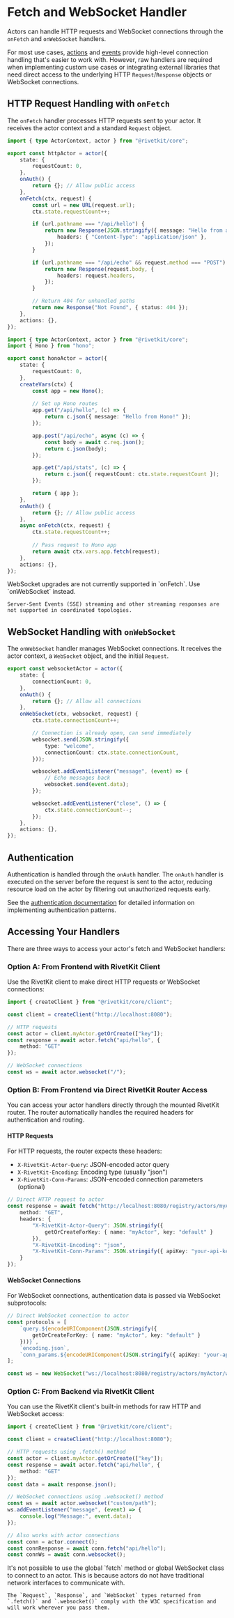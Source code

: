 # Fetch and WebSocket Handler

Actors can handle HTTP requests and WebSocket connections through the `onFetch` and `onWebSocket` handlers.

For most use cases, [actions](/docs/actors/actions) and [events](/docs/actors/events) provide high-level connection handling that's easier to work with. However, raw handlers are required when implementing custom use cases or integrating external libraries that need direct access to the underlying HTTP `Request`/`Response` objects or WebSocket connections.

## HTTP Request Handling with `onFetch`

The `onFetch` handler processes HTTP requests sent to your actor. It receives the actor context and a standard `Request` object.

<Tabs>
<Tab title="Raw HTTP Handling">

```typescript
import { type ActorContext, actor } from "@rivetkit/core";

export const httpActor = actor({
    state: {
        requestCount: 0,
    },
    onAuth() {
        return {}; // Allow public access
    },
    onFetch(ctx, request) {
        const url = new URL(request.url);
        ctx.state.requestCount++;

        if (url.pathname === "/api/hello") {
            return new Response(JSON.stringify({ message: "Hello from actor!" }), {
                headers: { "Content-Type": "application/json" },
            });
        }

        if (url.pathname === "/api/echo" && request.method === "POST") {
            return new Response(request.body, {
                headers: request.headers,
            });
        }

        // Return 404 for unhandled paths
        return new Response("Not Found", { status: 404 });
    },
    actions: {},
});
```

</Tab>
<Tab title="Using Hono">

```typescript
import { type ActorContext, actor } from "@rivetkit/core";
import { Hono } from "hono";

export const honoActor = actor({
    state: {
        requestCount: 0,
    },
    createVars(ctx) {
        const app = new Hono();
        
        // Set up Hono routes
        app.get("/api/hello", (c) => {
            return c.json({ message: "Hello from Hono!" });
        });

        app.post("/api/echo", async (c) => {
            const body = await c.req.json();
            return c.json(body);
        });

        app.get("/api/stats", (c) => {
            return c.json({ requestCount: ctx.state.requestCount });
        });

        return { app };
    },
    onAuth() {
        return {}; // Allow public access
    },
    async onFetch(ctx, request) {
        ctx.state.requestCount++;
        
        // Pass request to Hono app
        return await ctx.vars.app.fetch(request);
    },
    actions: {},
});
```

</Tab>
</Tabs>

<Note>
	WebSocket upgrades are not currently supported in `onFetch`. Use `onWebSocket` instead.

	Server-Sent Events (SSE) streaming and other streaming responses are not supported in coordinated topologies.
</Note>

## WebSocket Handling with `onWebSocket`

The `onWebSocket` handler manages WebSocket connections. It receives the actor context, a `WebSocket` object, and the initial `Request`.

```typescript
export const websocketActor = actor({
    state: {
        connectionCount: 0,
    },
    onAuth() {
        return {}; // Allow all connections
    },
    onWebSocket(ctx, websocket, request) {
        ctx.state.connectionCount++;

        // Connection is already open, can send immediately
        websocket.send(JSON.stringify({
            type: "welcome",
            connectionCount: ctx.state.connectionCount,
        }));

        websocket.addEventListener("message", (event) => {
            // Echo messages back
            websocket.send(event.data);
        });

        websocket.addEventListener("close", () => {
            ctx.state.connectionCount--;
        });
    },
    actions: {},
});
```

## Authentication

Authentication is handled through the `onAuth` handler. The `onAuth` handler is executed on the server before the request is sent to the actor, reducing resource load on the actor by filtering out unauthorized requests early.

See the [authentication documentation](/docs/actors/auth) for detailed information on implementing authentication patterns.

## Accessing Your Handlers

There are three ways to access your actor's fetch and WebSocket handlers:

### Option A: From Frontend with RivetKit Client

Use the RivetKit client to make direct HTTP requests or WebSocket connections:

```typescript
import { createClient } from "@rivetkit/core/client";

const client = createClient("http://localhost:8080");

// HTTP requests
const actor = client.myActor.getOrCreate(["key"]);
const response = await actor.fetch("api/hello", {
    method: "GET"
});

// WebSocket connections
const ws = await actor.websocket("/");
```

### Option B: From Frontend via Direct RivetKit Router Access

You can access your actor handlers directly through the mounted RivetKit router. The router automatically handles the required headers for authentication and routing.

#### HTTP Requests

For HTTP requests, the router expects these headers:
- `X-RivetKit-Actor-Query`: JSON-encoded actor query
- `X-RivetKit-Encoding`: Encoding type (usually "json")
- `X-RivetKit-Conn-Params`: JSON-encoded connection parameters (optional)

```typescript
// Direct HTTP request to actor
const response = await fetch("http://localhost:8080/registry/actors/myActor/http/api/hello", {
    method: "GET",
    headers: {
        "X-RivetKit-Actor-Query": JSON.stringify({
            getOrCreateForKey: { name: "myActor", key: "default" }
        }),
        "X-RivetKit-Encoding": "json",
        "X-RivetKit-Conn-Params": JSON.stringify({ apiKey: "your-api-key" })
    }
});
```

#### WebSocket Connections

For WebSocket connections, authentication data is passed via WebSocket subprotocols:

```typescript
// Direct WebSocket connection to actor
const protocols = [
    `query.${encodeURIComponent(JSON.stringify({
        getOrCreateForKey: { name: "myActor", key: "default" }
    }))}`,
    `encoding.json`,
    `conn_params.${encodeURIComponent(JSON.stringify({ apiKey: "your-api-key" }))}`
];

const ws = new WebSocket("ws://localhost:8080/registry/actors/myActor/ws/", protocols);
```

### Option C: From Backend via RivetKit Client

You can use the RivetKit client's built-in methods for raw HTTP and WebSocket access:

```typescript
import { createClient } from "@rivetkit/core/client";

const client = createClient("http://localhost:8080");

// HTTP requests using .fetch() method
const actor = client.myActor.getOrCreate(["key"]);
const response = await actor.fetch("api/hello", {
    method: "GET"
});
const data = await response.json();

// WebSocket connections using .websocket() method
const ws = await actor.websocket("custom/path");
ws.addEventListener("message", (event) => {
    console.log("Message:", event.data);
});

// Also works with actor connections
const conn = actor.connect();
const connResponse = await conn.fetch("api/hello");
const connWs = await conn.websocket();
```

<Info>
	It's not possible to use the global `fetch` method or global WebSocket class to connect to an actor. This is because actors do not have traditional network interfaces to communicate with.

	The `Request`, `Response`, and `WebSocket` types returned from `.fetch()` and `.websocket()` comply with the W3C specification and will work wherever you pass them.
</Info>

